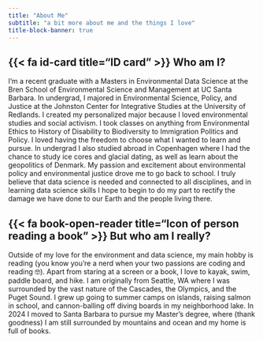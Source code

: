 ```yaml
---
title: "About Me"
subtitle: "a bit more about me and the things I love"
title-block-banner: true
---
```



## {{< fa id-card title="ID card" >}} Who am I?

I'm a recent graduate with a Masters in Environmental Data Science at the Bren School of Environmental Science and Management at UC Santa Barbara. In undergrad, I majored in Environmental Science, Policy, and Justice at the Johnston Center for Integrative Studies at the University of Redlands. I created my personalized major because I loved environmental studies and social activism. I took classes on anything from Environmental Ethics to History of Disability to Biodiversity to Immigration Politics and Policy. I loved having the freedom to choose what I wanted to learn and pursue. In undergrad I also studied abroad in Copenhagen where I had the chance to study ice cores and glacial dating, as well as learn about the geopolitics of Denmark. My passion and excitement about environmental policy and environmental justice drove me to go back to school. I truly believe that data science is needed and connected to all disciplines, and in learning data science skills I hope to begin to do my part to rectify the damage we have done to our Earth and the people living there. 

## {{< fa book-open-reader title="Icon of person reading a book" >}} But who am I really?

Outside of my love for the environment and data science, my main hobby is reading (you know you're a nerd when your two passions are coding and reading 🤓). Apart from staring at a screen or a book, I love to kayak, swim, paddle board, and hike. I am originally from Seattle, WA where I was surrounded by the vast nature of the Cascades, the Olympics, and the Puget Sound. I grew up going to summer camps on islands, raising salmon in school, and cannon-balling off diving boards in my neighborhood lake. In 2024 I moved to Santa Barbara to pursue my Master's degree, where (thank goodness) I am still surrounded by mountains and ocean and my home is full of books. 

